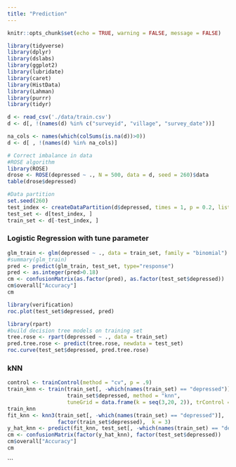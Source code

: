 ```yaml
---
title: "Prediction"
---
```


```r
knitr::opts_chunk$set(echo = TRUE, warning = FALSE, message = FALSE)
```

```r
library(tidyverse) 
library(dplyr)
library(dslabs)
library(ggplot2)
library(lubridate) 
library(caret)
library(HistData)
library(Lahman)
library(purrr)
library(tidyr)
```

```r
d <- read_csv('./data/train.csv')
d <- d[, !(names(d) %in% c("surveyid", "village", "survey_date"))]

na_cols <- names(which(colSums(is.na(d))>0))
d <- d[ , !(names(d) %in% na_cols)]

# Correct imbalance in data
#ROSE algorithm
library(ROSE)
drose <- ROSE(depressed ~ ., N = 500, data = d, seed = 260)$data
table(drose$depressed)

#Data partition
set.seed(260)
test_index <- createDataPartition(d$depressed, times = 1, p = 0.2, list = FALSE)
test_set <- d[test_index, ]
train_set <- d[-test_index, ]
```


### Logistic Regression with tune parameter
```r
glm_train <- glm(depressed ~ ., data = train_set, family = "binomial")
#summary(glm_train)
pred <- predict(glm_train, test_set, type="response")
pred <- as.integer(pred>0.18)
cm <- confusionMatrix(as.factor(pred), as.factor(test_set$depressed))
cm$overall["Accuracy"]
cm

library(verification)
roc.plot(test_set$depressed, pred)
```


```r
library(rpart)
#build decision tree models on training set
tree.rose <- rpart(depressed ~ ., data = train_set)
pred.tree.rose <- predict(tree.rose, newdata = test_set)
roc.curve(test_set$depressed, pred.tree.rose)
```


### kNN

```r
control <- trainControl(method = "cv", p = .9)
train_knn <- train(train_set[, -which(names(train_set) == "depressed")], 
                   train_set$depressed, method = "knn", 
                   tuneGrid = data.frame(k = seq(3,20, 2)), trControl = control)
train_knn
fit_knn <- knn3(train_set[, -which(names(train_set) == "depressed")], 
                factor(train_set$depressed),  k = 3)
y_hat_knn <- predict(fit_knn, test_set[, -which(names(train_set) == "depressed")], type="class")
cm <- confusionMatrix(factor(y_hat_knn), factor(test_set$depressed))
cm$overall["Accuracy"]
cm
```
```










